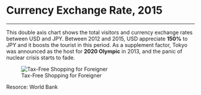 # Currency Exchange Rate, 2015

***

This double axis chart shows the total visitors and currency exchange rates between USD and JPY. Between 2012 and 2015, USD appreciate **150%** to JPY and it boosts the tourist in this period. As a supplement factor, Tokyo was announced as the host for **2020 Olympic** in 2013, and the panic of nuclear crisis starts to fade.


![Tax-Free Shopping for Foreigner](http://forcise.info/img/jb/taxfree/kitty.gif)

Resorce: World Bank

